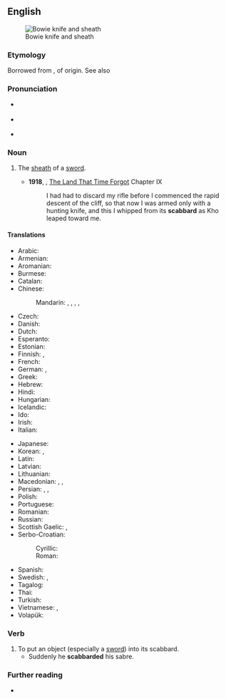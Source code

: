 ==English==
{{wikipedia}}
[[File:Bowie Knife (PSF).jpg|thumb|Bowie knife and sheath]]

===Etymology===
Borrowed from {{bor|en|xno|escalberc}}, of {{der|en|gem}} origin. See also {{m|en|hauberk}}

===Pronunciation===
* {{a|RP}} {{IPA|/ˈskæb.əd/|lang=en}}
* {{a|GA}} {{IPA|/ˈskæb.ɚd/|lang=en}}
* {{hyphenation|scab|bard|lang=en}}

===Noun===
{{en-noun}}

# {{senseid|en|sheath}} The [[sheath]] of a [[sword]].
#* '''1918''', {{w|Edgar Rice Burroughs}}, [[w:The Land That Time Forgot (novel)|The Land That Time Forgot]] Chapter IX
#*: I had had to discard my rifle before I commenced the rapid descent of the cliff, so that now I was armed only with a hunting knife, and this I whipped from its '''scabbard''' as Kho leaped toward me.

====Translations====
{{trans-top|the sheath of a sword}}
* Arabic: {{t|ar|غمد الخنجر|m|tr=}}
* Armenian: {{t+|hy|պատյան}}
* Aromanian: {{t|rup|teacã|f}}
* Burmese: {{t+|my|ဓားအိမ်|sc=Mymr}}
* Catalan: {{t+|ca|beina|f}}
* Chinese:
*: Mandarin: {{t+|cmn|鞘|tr=qiào}}, {{t|cmn|劍鞘}}, {{t|cmn|剑鞘|tr=jiànqiào}}, {{t+|cmn|刀鞘}}, {{t+|cmn|刀鞘|tr=dāoqiào}}
* Czech: {{t+|cs|pochva|f}}
* Danish: {{t+|da|skede}}
* Dutch: {{t+|nl|schede|f}}
* Esperanto: {{t|eo|glavingo}}
* Estonian: {{t|et|mõõgatupp}}
* Finnish: {{t+|fi|tuppi}}, {{t+|fi|huotra}}
* French: {{t+|fr|fourreau|m}}
* German: {{t|de|Schwertscheide|f}}, {{t+|de|Scheide|f}}
* Greek: {{t+|el|θηκάρι|n}}
* Hebrew: {{t+|he|נדן|m}}
* Hindi: {{t+|hi|मियान|f|tr=miyān}}
* Hungarian: {{t+|hu|hüvely}}
* Icelandic: {{t|is|skálpur|m}}
* Ido: {{t+|io|gaino}}
* Irish: {{t|ga|truaill|f}}
* Italian: {{t+|it|fodero|m}}
{{trans-mid}}
* Japanese: {{t+|ja|鞘|tr={{l|ja|さや}}, [[saya]]}}
* Korean: {{t+|ko|칼집}}, {{t|ko|대검집}}
* Latin: {{t|la|vāgīna|f}}
* Latvian: {{t+|lv|maksts}}
* Lithuanian: {{t|lt|makštis|m}}
* Macedonian: {{t|mk|канија|f|tr=kánija}}, {{t|mk|корица|f|tr=kórica}}, {{t|mk|ножница|f|tr=nóžnica}}
* Persian: {{t+|fa|غلاف}}, {{t+|fa|قراب}}, {{t+|fa|نیام}}
* Polish: {{t+|pl|pochwa|f}}
* Portuguese: {{t+|pt|bainha|f}}
* Romanian: {{t+|ro|teacă|f}}
* Russian: {{t+|ru|но́жны|n}}
* Scottish Gaelic: {{t|gd|duille|f}}, {{t|gd|fraighe|f}}
* Serbo-Croatian:
*: Cyrillic: {{t|sh|ножница|f|sc=Cyrl}}
*: Roman: {{t+|sh|nožnica|f}}
* Spanish: {{t+|es|vaina|f}}
* Swedish: {{t+|sv|skida|c}}, {{t+|sv|balja|c}}
* Tagalog: {{t|tl|kaluban}}
* Thai: {{t+|th|ฝัก}}
* Turkish: {{t+|tr|kın}}
* Vietnamese: {{t+|vi|vỏ}}, {{t|vi|bao kiếm}}
* Volapük: {{t+|vo|denavead}}
{{trans-bottom}}

===Verb===
{{en-verb}}

# To put an object (especially a [[sword]]) into its scabbard.
#* Suddenly he '''scabbarded''' his sabre.

===Further reading===
* {{R:Online Etymology Dictionary}}